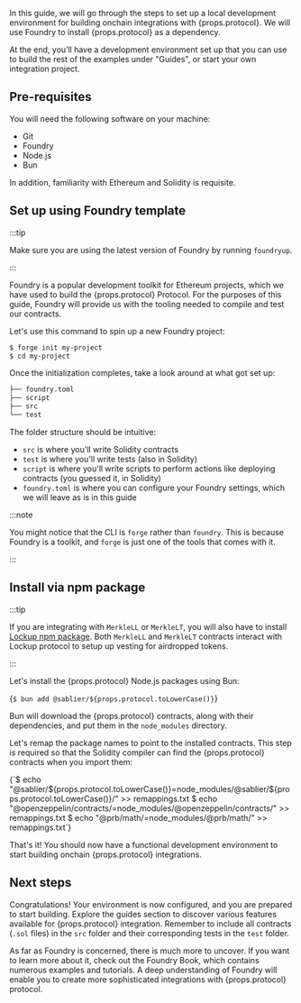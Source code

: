 
In this guide, we will go through the steps to set up a local development environment for building onchain
integrations with {props.protocol}. We will use Foundry to install {props.protocol} as a dependency.

At the end, you’ll have a development environment set up that you can use to build the rest of the examples under
"Guides", or start your own integration project.

## Pre-requisites

You will need the following software on your machine:

- <Link href="https://git-scm.com/downloads">Git</Link>
- <Link href="https://github.com/foundry-rs/foundry">Foundry</Link>
- <Link href="https://nodejs.org/en/download">Node.js</Link>
- <Link href="https://bun.sh">Bun</Link>

In addition, familiarity with <Link href="https://ethereum.org/">Ethereum</Link> and <Link href="https://soliditylang.org/">Solidity</Link> is
requisite.

## Set up using Foundry template

:::tip

Make sure you are using the latest version of Foundry by running `foundryup`.

:::

Foundry is a popular development toolkit for Ethereum projects, which we have used to build the {props.protocol} Protocol. For
the purposes of this guide, Foundry will provide us with the tooling needed to compile and test our contracts.

Let's use this command to spin up a new Foundry project:

```bash
$ forge init my-project
$ cd my-project
```

Once the initialization completes, take a look around at what got set up:

```bash
├── foundry.toml
├── script
├── src
└── test
```

The folder structure should be intuitive:

- `src` is where you'll write Solidity contracts
- `test` is where you'll write tests (also in Solidity)
- `script` is where you'll write scripts to perform actions like deploying contracts (you guessed it, in Solidity)
- `foundry.toml` is where you can configure your Foundry settings, which we will leave as is in this guide

:::note

You might notice that the CLI is `forge` rather than `foundry`. This is because Foundry is a toolkit, and `forge` is
just one of the tools that comes with it.

:::

## Install via npm package

:::tip

If you are integrating with `MerkleLL` or `MerkleLT`, you will also have to install
[Lockup npm package](/guides/lockup/examples/local-environment#install-via-npm-package). Both `MerkleLL` and
`MerkleLT` contracts interact with Lockup protocol to setup up vesting for airdropped tokens.

:::

Let's install the {props.protocol} Node.js packages using Bun:

<CodeBlock language="bash">{`$ bun add @sablier/${props.protocol.toLowerCase()}`}</CodeBlock>

Bun will download the {props.protocol} contracts, along with their dependencies, and put them in the `node_modules` directory.

Let's remap the package names to point to the installed contracts. This step is required so that the Solidity
compiler can find the {props.protocol} contracts when you import them:

<CodeBlock language="bash">
  {`$ echo "@sablier/${props.protocol.toLowerCase()}=node_modules/@sablier/${props.protocol.toLowerCase()}/" >> remappings.txt
  $ echo "@openzeppelin/contracts/=node_modules/@openzeppelin/contracts/" >> remappings.txt
  $ echo "@prb/math/=node_modules/@prb/math/" >> remappings.txt`}
</CodeBlock>

That's it! You should now have a functional development environment to start building onchain {props.protocol}
integrations.

## Next steps

Congratulations! Your environment is now configured, and you are prepared to start building. Explore the guides section
to discover various features available for {props.protocol} integration. Remember to include all contracts (`.sol` files) in the `src` folder and their corresponding tests in the `test` folder.

As far as Foundry is concerned, there is much more to uncover. If you want to learn more about it, check out the <Link href="https://book.getfoundry.sh/">Foundry Book</Link>, which contains numerous examples and
tutorials. A deep understanding of Foundry will enable you to create more sophisticated integrations with {props.protocol} protocol.
